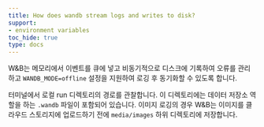 ```yaml
---
title: How does wandb stream logs and writes to disk?
support:
- environment variables
toc_hide: true
type: docs
---
```


W&B는 메모리에서 이벤트를 큐에 넣고 비동기적으로 디스크에 기록하여 오류를 관리하고 `WANDB_MODE=offline` 설정을 지원하여 로깅 후 동기화할 수 있도록 합니다.

터미널에서 로컬 run 디렉토리의 경로를 관찰합니다. 이 디렉토리에는 데이터 저장소 역할을 하는 `.wandb` 파일이 포함되어 있습니다. 이미지 로깅의 경우 W&B는 이미지를 클라우드 스토리지에 업로드하기 전에 `media/images` 하위 디렉토리에 저장합니다.
